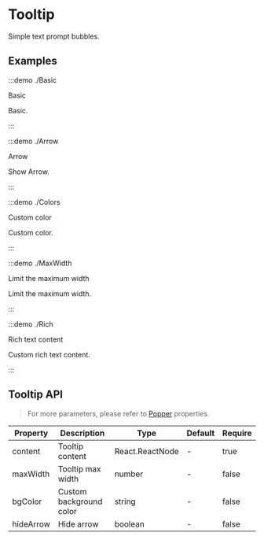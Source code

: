 # Tooltip

Simple text prompt bubbles.

## Examples

:::demo ./Basic

Basic

Basic.

:::

:::demo ./Arrow

Arrow

Show Arrow.

:::

:::demo ./Colors

Custom color

Custom color.

:::

:::demo ./MaxWidth

Limit the maximum width

Limit the maximum width.

:::

:::demo ./Rich

Rich text content

Custom rich text content.

:::

## Tooltip API

> For more parameters, please refer to [Popper](/components/Popper) properties.

| Property | Description | Type | Default | Require |
| --- | --- | --- | --- | --- |
| content | Tooltip content | React.ReactNode | - | true |
| maxWidth | Tooltip max width | number | - | false |
| bgColor | Custom background color | string | - | false |
| hideArrow | Hide arrow | boolean | - | false |
